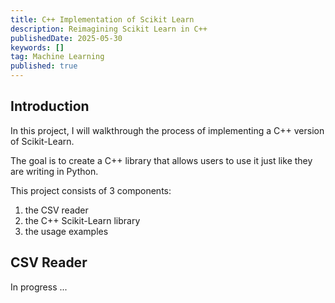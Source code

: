 ```yaml
---
title: C++ Implementation of Scikit Learn
description: Reimagining Scikit Learn in C++
publishedDate: 2025-05-30
keywords: []
tag: Machine Learning
published: true
---
```


## Introduction

In this project, I will walkthrough the process of 
implementing a C++ version of Scikit-Learn.

The goal is to create a C++ library that allows users to use it
just like they are writing in Python.

This project consists of 3 components:
1. the CSV reader
2. the C++ Scikit-Learn library
3. the usage examples

## CSV Reader

In progress ...